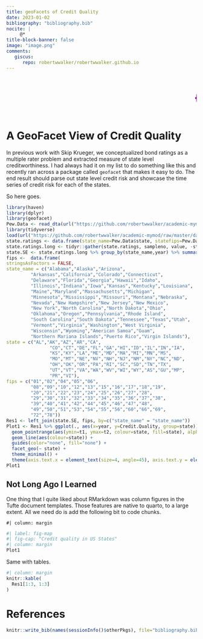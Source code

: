```yaml
---
title: geoFacets of Credit Quality
date: 2023-01-02
bibliography: "bibliography.bib"
nocite: |
     @*
title-block-banner: false 
image: "image.png"
comments:
   giscus: 
      repo: robertwwalker/robertwwalker.github.io
---
```


<marquee scrollamount="10"><h1><p style="color:purple;">{{< fa brands r-project >}}obertwwalker.github.io <br></p></h1></marquee>


# A GeoFacet View of Credit Quality

In previous work with Skip Krueger, we conceptualized bond ratings as a multiple rater problem and extracted measure of state level creditworthiness.  I had always had it on my list to do something like this and recently ran across a package called `geofacet` that makes it easy to do.  The end result should parse out state level credit risk and showcase the time series of credit risk for each of the states.

So here goes.

```r
library(haven)
library(dplyr)
library(geofacet)
Pew.Data <- read_dta(url("https://github.com/robertwwalker/academic-mymod/raw/master/data/Pew/modeledforprediction.dta"))
library(tidyverse)
load(url("https://github.com/robertwwalker/academic-mymod/raw/master/data/Pew/Scaled-BR-Pew.RData"))
state.ratings <- data.frame(state_name=Pew.Data$state, statefips=Pew.Data$statefips, year=Pew.Data$fyear, BR.Data)
state.ratings.long <- tidyr::gather(state.ratings, sampleno, value, -statefips, -year, -state_name)
state.SE <- state.ratings.long %>% group_by(state_name,year) %>% summarise(Credit.Quality=mean(value), t1=quantile(value, probs=0.025), t2=quantile(value, probs=0.975))
fips <-  data.frame(
stringsAsFactors = FALSE,
state_name = c("Alabama","Alaska","Arizona",
         "Arkansas","California","Colorado","Connecticut",
         "Delaware","Florida","Georgia","Hawaii","Idaho",
         "Illinois","Indiana","Iowa","Kansas","Kentucky","Louisiana",
         "Maine","Maryland","Massachusetts","Michigan",
         "Minnesota","Mississippi","Missouri","Montana","Nebraska",
         "Nevada","New Hampshire","New Jersey","New Mexico",
         "New York","North Carolina","North Dakota","Ohio",
         "Oklahoma","Oregon","Pennsylvania","Rhode Island",
         "South Carolina","South Dakota","Tennessee","Texas","Utah",
         "Vermont","Virginia","Washington","West Virginia",
         "Wisconsin","Wyoming","American Samoa","Guam",
         "Northern Mariana Islands","Puerto Rico","Virgin Islands"),
state = c("AL","AK","AZ","AR","CA",
                "CO","CT","DE","FL","GA","HI","ID","IL","IN","IA",
                "KS","KY","LA","ME","MD","MA","MI","MN","MS",
                "MO","MT","NE","NV","NH","NJ","NM","NY","NC","ND",
                "OH","OK","OR","PA","RI","SC","SD","TN","TX",
                "UT","VT","VA","WA","WV","WI","WY","AS","GU","MP",
                "PR","VI"),
fips = c("01","02","04","05","06",
         "08","09","10","12","13","15","16","17","18","19",
         "20","21","22","23","24","25","26","27","28",
         "29","30","31","32","33","34","35","36","37","38",
         "39","40","41","42","44","45","46","47","48",
         "49","50","51","53","54","55","56","60","66","69",
         "72","78"))  
Res1 <- left_join(state.SE, fips, by=c("state_name" = "state_name"))
Plot1 <- Res1 %>% ggplot(., aes(x=year, y=Credit.Quality, group=state)) +
  geom_pointrange(aes(ymin=t1, ymax=t2, colour=state, fill=state), alpha=0.1) + 
  geom_line(aes(colour=state)) +
  guides(color="none", fill="none") +
  facet_geo(~ state) +
  theme_minimal() + 
  theme(axis.text.x = element_text(size=4, angle=45), axis.text.y = element_text(size=6)) + labs(title="Credit Quality in the US States")
Plot1
```

## Not Long Ago I Learned

One thing that I quite liked about RMarkdown was column figures in the Tufte document templates.  Those features are native to quarto, to a large extent.  All we need do is add the following bit to code chunks.

```
#| column: margin
```

```r
#| label: fig-map
#| fig-cap: "Credit quality in US States"
#| column: margin
Plot1
```

Same with tables.

```r
#| column: margin
knitr::kable(
  Res1[1:3, 1:3]
)
```

# References

```r
knitr::write_bib(names(sessionInfo()$otherPkgs), file="bibliography.bib")
```

